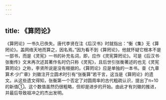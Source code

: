 ```yaml
---
---
---
```

title: 《算罔论》
---



《算罔论》一书久已佚失。唐代李贤在注《后汉书》时就指出：“衡《集》无《算罔论》。盖网络天地而算之，因名焉。”因为看不到《算罔论》，他就怀疑它根本不是一部书，而是《灵宪》一书的补充名词，即，应作《灵宪算罔论》。可是《后汉书·张衡传》文末再次述其著作名时仍只称《灵宪》，且后世引张衡著述的也无《灵宪算罔论》之称，李贤所说是没有根据的。《算罔论》应是单独的一本书。查《九章算术·少广章》刘徽注开立圆术时引有“张衡算”若干言，这当是《算罔论》的遗文。从这些遗文得知，张衡第一个否定了对圆周率的古代粗疏认识，提出了π=10的新值①。这个数值虽然仍很粗略，但却是进步的开始。由此才有刘徽的推进，并最后导致祖冲之的杰出发明。
